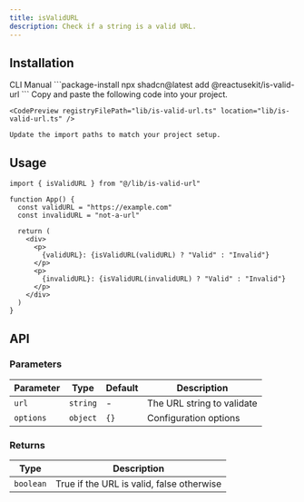 ```yaml
---
title: isValidURL
description: Check if a string is a valid URL.
---
```


## Installation

<CodeTabs>
  <TabsList>
    <TabsTrigger value="cli">CLI</TabsTrigger>
    <TabsTrigger value="manual">Manual</TabsTrigger>
  </TabsList>
  
  <TabsContent value="cli">
    ```package-install
    npx shadcn@latest add @reactusekit/is-valid-url
    ```
  </TabsContent>
  
  <TabsContent value="manual">
    Copy and paste the following code into your project.

    <CodePreview registryFilePath="lib/is-valid-url.ts" location="lib/is-valid-url.ts" />

    Update the import paths to match your project setup.

  </TabsContent>
</CodeTabs>

## Usage

```tsx
import { isValidURL } from "@/lib/is-valid-url"

function App() {
  const validURL = "https://example.com"
  const invalidURL = "not-a-url"

  return (
    <div>
      <p>
        {validURL}: {isValidURL(validURL) ? "Valid" : "Invalid"}
      </p>
      <p>
        {invalidURL}: {isValidURL(invalidURL) ? "Valid" : "Invalid"}
      </p>
    </div>
  )
}
```

## API

### Parameters

| Parameter | Type     | Default | Description                |
| --------- | -------- | ------- | -------------------------- |
| `url`     | `string` | -       | The URL string to validate |
| `options` | `object` | `{}`    | Configuration options      |

### Returns

| Type      | Description                               |
| --------- | ----------------------------------------- |
| `boolean` | True if the URL is valid, false otherwise |
